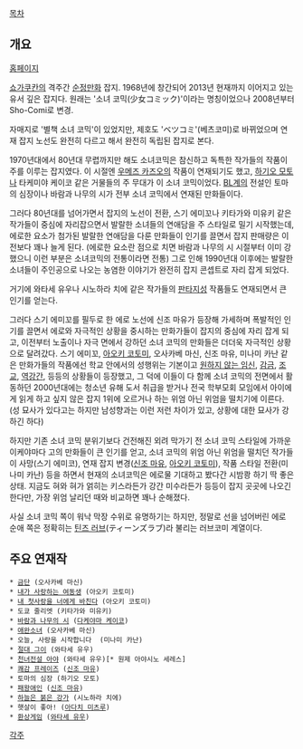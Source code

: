 [[목차]]
== 개요 ==

[http://www.sho-comi.com/index.html 홈페이지]

[[쇼가쿠칸]]의 격주간 [[순정만화]] 잡지. 1968년에 창간되어 2013년 현재까지 이어지고 있는 유서 깊은 잡지다. 원래는 '소녀 코믹(少女コミック)'이라는 명칭이었으나 2008년부터 Sho-Comi로 변경.

자매지로 '별책 소녀 코믹'이 있었지만, 제호도 'ベツコミ'(베츠코미)로 바뀌었으며 연재 잡지 노선도 완전히 다르고 해서 완전히 독립된 잡지로 본다.

1970년대에서 80년대 무렵까지만 해도 소녀코믹은 참신하고 독특한 작가들의 작품이 주를 이루는 잡지였다. 이 시절엔 [[우메즈 카즈오]]의 작품이 연재되기도 했고, [[하기오 모토]]나 타케미야 케이코 같은 거물들의 주 무대가 이 소녀 코믹이었다. [[BL]]계의 전설인 토마의 심장이나 바람과 나무의 시가 전부 소녀 코믹에서 연재된 만화들이다. 

그러다 80년대를 넘어가면서 잡지의 노선이 전환, 스기 에미꼬나 키타가와 미유키 같은 작가들이 중심에 자리잡으면서 발랄한 소녀들의 연애담을 주 스타일로 밀기 시작했는데, 에로한 요소가 첨가된 발랄한 연애담을 다룬 만화들이 인기를 끌면서 잡지 판매량은 이전보다 꽤나 늘게 된다. (에로한 요소란 점으로 치면 바람과 나무의 시 시절부터 이미 강했으니 이런 부분은 소녀코믹의 전통이라면 전통) 그로 인해 1990년대 이후에는 발랄한 소녀들이 주인공으로 나오는 농염한 이야기가 완전히 잡지 콘셉트로 자리 잡게 되었다.  

거기에 와타세 유우나 시노하라 치에 같은 작가들의 [[판타지]]성 작품들도 연재되면서 큰 인기를 얻는다. 

그러다 스기 에미꼬를 필두로 한 에로 노선에 신조 마유가 등장해 가세하며 폭발적인 인기를 끌면서 에로와 자극적인 상황을 중시하는 만화가들이 잡지의 중심에 자리 잡게 되고, 이전부터 노출이나 자극 면에서 강하던 소녀 코믹의 만화들은 더더욱 자극적인 상황으로 달려갔다.  스기 에미꼬, [[아오키 코토미]], 오사카베 마신, 신조 마유, 미나미 카난 같은 만화가들의 작품에선 학교 안에서의 성행위는 기본이고 [[원하지 않는 임신]], [[감금]], [[조교]], [[역강간]], 등등의 상황들이 등장했고, 그 덕에 이들이 다 함께 소녀 코믹의 전면에서 활동하던 2000년대에는 청소년 유해 도서 취급을 받거나 전국 학부모회 모임에서 아이에게 읽게 하고 싶지 않은 잡지 1위에 오르거나 하는 위엄 아닌 위엄을 떨치기에 이른다. (성 묘사가 있다고는 하지만 남성향과는 이런 저런 차이가 있고, 상황에 대한 묘사가 강하긴 하다)    

하지만 기존 소녀 코믹 분위기보다 건전해진 외려 막가기 전 소녀 코믹 스타일에 가까운 이케야마다 고의 만화들이 큰 인기를 얻고, 소녀 코믹의 위엄 아닌 위엄을 떨치던 작가들이 사망(스기 에미코), 연재 잡지 변경([[신조 마유]], [[아오키 코토미]]), 작품 스타일 전환(미나미 카난) 등을 하면서 현재의 소녀코믹은 에로물 기대하고 봤다간 시밤쾅 하기 딱 좋은 상태. 지금도 혀와 혀가 얽히는 키스라든가 강간 미수라든가 등등이 잡지 곳곳에 나오긴 한다만, 가장 위엄 날리던 때와 비교하면 꽤나 순해졌다.     

사실 소녀 코믹 쪽이 워낙 막장 수위로 유명하기는 하지만, 정말로 선을 넘어버린 에로 순애 쪽은 정확히는 [[틴즈 러브]](ティーンズラブ)라 불리는 러브코미 계열이다. 

== 주요 연재작 ==
 * [[금단]] (오사카베 마신)
 * [[내가 사랑하는 여동생]] (아오키 코토미)
 * [[내 첫사랑을 너에게 바친다]] (아오키 코토미)
 * 도쿄 줄리엣 (키타가와 미유키)
 * [[바람과 나무의 시]] ([[다케야마 케이코]])
 * [[애완소녀]] (오사카베 마신)
 * 오늘, 사랑을 시작합니다  (미나미 카난)
 * [[절대 그이]] (와타세 유우)
 * [[천녀전설 아야]] (와타세 유우)[* 원제 아야시노 세레스]
 * [[쾌감 프레이즈]] ([[신조 마유]])
 * 토마의 심장 (하기오 모토)
 * [[패왕애인]] ([[신조 마유]])
 * [[하늘은 붉은 강가]] (시노하라 치에)
 * 햇살이 좋아! ([[아다치 미츠루]])
 * [[환상게임]] ([[와타세 유우]])

[[각주]]
